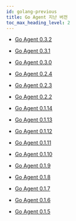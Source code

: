 ```yaml
---
id: golang-previous
title: Go Agent 지난 버전
toc_max_heading_level: 2
---
```


* [Go Agent 0.3.2](golang-0_3_2)

* [Go Agent 0.3.1](golang-0_3_1)

* [Go Agent 0.3.0](golang-0_3_0)

* [Go Agent 0.2.4](golang-0_2_4)

* [Go Agent 0.2.3](golang-0_2_3)

* [Go Agent 0.2.2](golang-0_2_2)

* [Go Agent 0.1.14](golang-0_1_14)

* [Go Agent 0.1.13](golang-0_1_13)

* [Go Agent 0.1.12](golang-0_1_12)

* [Go Agent 0.1.11](golang-0_1_11)

* [Go Agent 0.1.10](golang-0_1_10)

* [Go Agent 0.1.9](golang-0_1_9)

* [Go Agent 0.1.8](golang-0_1_8)

* [Go Agent 0.1.7](golang-0_1_7)

* [Go Agent 0.1.6](golang-0_1_6)

* [Go Agent 0.1.5](golang-0_1_5)